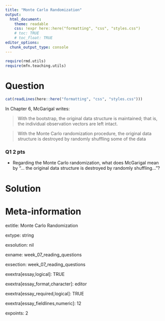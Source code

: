 ```yaml
---
title: "Monte Carlo Randomization"
output:  
  html_document:
    theme: readable
    css: !expr here::here("formatting", "css", "styles.css")
    # toc: TRUE
    # toc_float: TRUE
editor_options:
  chunk_output_type: console
---
```



```r
require(rmd.utils)
require(mfn.teaching.utils)

```


Question
========


```r
cat(readLines(here::here("formatting", "css", "styles.css")))
```



In Chapter 6, McGarigal writes:


> With the bootstrap, the original data structure is maintained; that is, the individual observation vectors are left intact.

> With the Monte Carlo randomization procedure, the original data structure is destroyed by randomly shuffling some of the data




<div class="questionborder">

### Q1 2 pts

- Regarding the Monte Carlo randomization, what does McGarigal mean by "... the original data structure is destroyed by randomly shuffling..."?

</div>


Solution
========



Meta-information
================

extitle: Monte Carlo Randomization

extype: string

exsolution: nil

exname: week_07_reading_questions

exsection: week_07_reading_questions

exextra[essay,logical]: TRUE

exextra[essay_format,character]: editor

exextra[essay_required,logical]: TRUE

exextra[essay_fieldlines,numeric]: 12

expoints: 2

